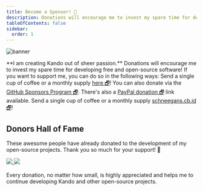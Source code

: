 ```yaml
---
title: Become a Sponsor! 💖
description: Donations will encourage me to invest my spare time for developing free and open-source software!
tableOfContents: false
sidebar:
  order: 1
---
```



![banner](../../../assets/banner04.png)

<Intro>
**I am creating Kando out of sheer passion.** Donations will encourage me to invest my spare time for developing free and open-source software!
If you want to support me, you can do so in the following ways:
</Intro>


<CardGrid stagger>
  <CustomCard title="Via Ko-fi!" icon="simple-icons:kofi">
    Send a single cup of coffee or a monthly supply <a href="https://ko-fi.com/schneegans" target="_blank">here 🗗</a>!
  </CustomCard>
  <CustomCard title="Via GitHub!" icon="simple-icons:github">
    You can also donate via the <a href="https://github.com/sponsors/Schneegans" target="_blank">GitHub Sponsors Program 🗗</a>.
  </CustomCard>
  <CustomCard title="Via PayPal!" icon="simple-icons:paypal">
    There's also a <a href="https://www.paypal.com/donate/?hosted_button_id=3F7UFL8KLVPXE" target="_blank">PayPal donation 🗗</a> link available.
  </CustomCard>
  <CustomCard title="Via Crypto!" icon="simple-icons:bitcoin">
    Send a single cup of coffee or a monthly supply <a href="https://www.paypal.com/donate/?hosted_button_id=3F7UFL8KLVPXE" target="_blank">schneegans.cb.id 🗗</a>!
  </CustomCard>
</CardGrid>


## Donors Hall of Fame

These awesome people have already donated to the development of my open-source projects.
Thank you so much for your support! 💖

<a href="https://schneegans.github.io/sponsors" target="_blank">
  <img class="light:sl-hidden" src="https://schneegans.github.io/sponsors/sponsors_dark_small.svg" />
  <img class="dark:sl-hidden" src="https://schneegans.github.io/sponsors/sponsors_light_small.svg" />
</a>

<br />
<br />

<CustomAside type="thanks" title="Thank you!">
Every donation, no matter how small, is highly appreciated and helps me to continue developing Kando and other open-source projects.
</CustomAside>